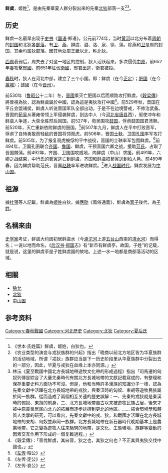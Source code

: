{{expand|time=2011-02-26T17:21:29+00:00}}
{{expert|time=2011-02-26T17:21:29+00:00}}
'''鲜虞'''，姬姓<ref>《世本‧氏姓篇》鮮虞，姬姓，白狄也。</ref>，是由先秦華夏人群分裂出來的先秦[[北狄|北狄]]部落一支<ref name="一源">《农业类型的演变与戎狄族群的兴起》指出「晚商以前北方地区皆为华夏族群的活动地域，所谓『戎狄』族群应当是下一历史阶段里从华夏族群中分裂出去的一部分，因此，华夏与戎狄在血缘上本亦同源。」</ref><ref name="林沄">林沄《夏至戰國中國北方長城地帶遊牧文化帶的形成過程》指出「司馬遷的匈奴列傳是綜合了大量先秦時代有關北方長城地帶的文獻記載寫成的，有整理和保存重要史料方面功不可沒。但是，他和当時許多漢族的知識分子一樣，認為先秦文獻中活躍在北方長城地帶的戎狄，與秦汉時的匈奴、東胡等遊牧民族屬於同一族群。從而造成了兩個相互关連的歷史誤解：一、先秦的戎狄就是秦漢時的匈奴、東胡的前身，二、北方長城地帶自古以来被遊牧民族占居，後來才被中原農業居民向北方的拓展而逐步排擠到更北的地區。…… 結合環境學和體質人类學的研究，可以看出，先秦文獻中的戎、狄，和戰國才活躍在北方長城地帶的東胡、匈奴並非同一族群。北方長城地帶在新石器時代晚期基本上是農業地帶，它之變為遊牧人往来馳騁的地帶，是文化、生態環境、族群等變動的因素交互作用下形成的一個复雜過程。」</ref>。
==历史==
鲜虞一名最早出现于[[历史书|史书]]《[[國語_(書)|国语]]·郑语》。公元前774年，当时[[黄河|黄河]]以北分布着[[周朝|周朝]]的[[封国|封国]]和北狄各[[部落|部落]]，有[[卫国|卫]]、[[燕国|燕]]、鲜虞、潞、洛、泉、徐、蒲。除燕和[[卫国|卫]]是周的封国，其余均属狄部落。因其地处周王畿以北，称[[北狄|北狄]]。

[[西周|西周]]衰弱后，周失去了对这一地区的控制，狄人活跃起来，多次侵伐[[中原|中原]]，前652年[[春|春]]攻擊[[邢國|邢國]]，前651年征伐[[衛國|衛國]]，邢君出逃，衛君被殺。

[[春秋时期|春秋]]时，狄人在河北中部，建立了三个小国。即：鲜虞（在今[[正定县|正定]]）；[[肥國_(春秋)|肥國]]（在今[[藁城区|藁城]]）；鼓國（在今[[晋州市_(中华人民共和国)|晋州]]）。

前530年（[[魯昭公|魯昭公]]十二年）冬，[[晋国|晉國]]乘灭亡肥国以后而顺路攻打鮮虞，《[[穀梁傳|穀梁傳]]》將晉視為狄，認為鮮虞屬於中國，認為這是夷狄攻打中國<ref>《穀梁傳》：「晉伐鮮虞，其曰晉，狄之也，其狄之何也？不正其與夷狄交伐中國也。」</ref>。前529年秋，晋国在平丘会盟诸侯，鲜虞人听说晋国军队全部出动，于是不在边境警戒，不修治武备。晋国的[[荀吴|荀吴]]从著雍带领上军侵袭鲜虞，到达中人（今[[河北省|河北省]][[唐县|唐县]]西），驱使冲车和鲜虞人争逐，大获全胜然后回国。前527年，荀吴围攻[[鼓国|鼓国]]，俘虏鼓国国君鸢靼。前520年，灭亡重新依附鲜虞的鼓国。<ref>《[[左传|左传]]·昭公》</ref>前507年九月，鲜虞人在平中打败晋军，俘虏了自恃勇敢而轻敌的晋国将领观虎。前506年，晋国[[士鞅|士鞅]]、卫国[[孔圉|孔圉]]率军攻打鲜虞。前505年，为了报复观虎被俘的平中战役，晋国的士鞅率军包围鲜虞。<ref>《左传·定公》</ref>前494年，卫国孔圉联合[[齐国|齐国]]、[[鲁国|鲁国]]、鲜虞，干预晋国六卿之战，援助[[范氏|范氏]]，占取了晋国棘蒲。前492年，齐国、卫国围攻戚地，向鲜虞（中山）求援。前491年，六卿之战结束，中行氏的[[荀寅|荀寅]]逃亡到鲜虞，齐国和鲜虞把荀寅送到柏人邑。前489年春，因为鲜虞帮助范氏，晋国[[赵鞅|赵鞅]]率军进攻鲜虞。<ref>《左传·哀公》</ref>进入[[战国时代|战国时代]]，鲜虞发展为[[中山国|中山国]]。

==祖源==
據[[杜預|杜預]]等人記載，鮮虞為[[姬姓|姬姓]]白狄。據[[應劭|應劭]]《風俗通義》，鮮虞為[[箕子|箕子]]後代，為[[子姓|子姓]]。

==名稱來由==
[[史学家|史学家]]考证，鲜虞大约因初居鲜虞水（今[[滹沱河|滹沱河]]上游[[五台山|五台山]]西南的[[清水河_(滹沱河)|清水河]]）而得名；一说以地而命名，《[[后汉书|后汉书]]·[[郑国|郑国]]志》有“新市有鲜虞亭，故国，子姓”的记载，就是说，这里的鲜虞亭是子姓鲜虞国的故地。上述一水一地都是商部落活动的区域。

==相關==
*[[獫允|獫允]]
*[[北狄|北狄]]
*[[中山国|中山国]]

== 参考资料 ==
{{reflist}}
[[Category:春秋戰國|Category:春秋戰國]]
[[Category:河北歷史|Category:河北歷史]]
[[Category:北狄|Category:北狄]]
[[Category:夏后氏|Category:夏后氏]]